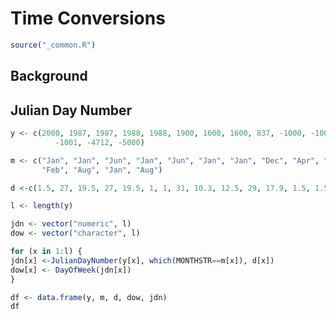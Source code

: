 # Time Conversions

```r
source("_common.R")
```

## Background

## Julian Day Number

```r
y <- c(2000, 1987, 1987, 1988, 1988, 1900, 1600, 1600, 837, -1000, -1000,
          -1001, -4712, -5000)

m <- c("Jan", "Jan", "Jun", "Jan", "Jun", "Jan", "Jan", "Dec", "Apr", "Jul",
       "Feb", "Aug", "Jan", "Aug")

d <-c(1.5, 27, 19.5, 27, 19.5, 1, 1, 31, 10.3, 12.5, 29, 17.9, 1.5, 1.5)

l <- length(y)

jdn <- vector("numeric", l)
dow <- vector("character", l)

for (x in 1:l) {
jdn[x] <-JulianDayNumber(y[x], which(MONTHSTR==m[x]), d[x])
dow[x] <- DayOfWeek(jdn[x])
}

df <- data.frame(y, m, d, dow, jdn)
df

```
